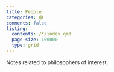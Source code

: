 ```yaml
---
title: People
categories: 🟣
comments: false
listing:
  contents: /*/index.qmd
  page-size: 100000
  type: grid
---
```


Notes related to philosophers of interest.